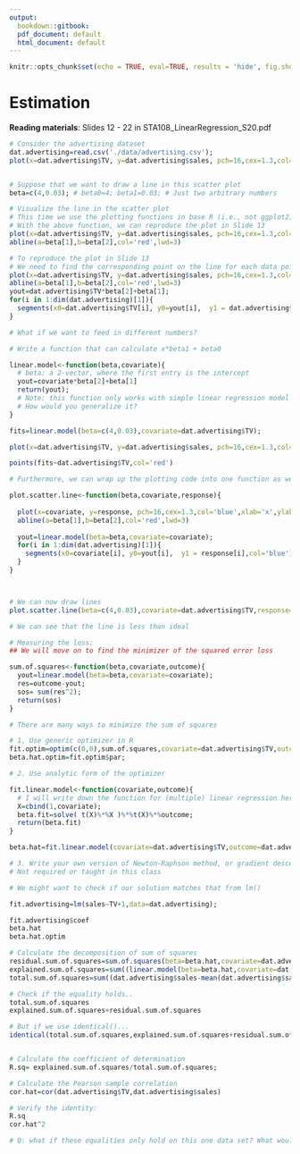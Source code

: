 ```yaml
---
output:
  bookdown::gitbook:
  pdf_document: default
  html_document: default
---
```


```r
knitr::opts_chunk$set(echo = TRUE, eval=TRUE, results = 'hide', fig.show="hide",message=FALSE,warning=FALSE,cache=TRUE)
```

# Estimation {#ch:est}


<b>Reading materials</b>: Slides 12 - 22 in STA108_LinearRegression_S20.pdf


```r
# Consider the advertising dataset
dat.advertising=read.csv('./data/advertising.csv');
plot(x=dat.advertising$TV, y=dat.advertising$sales, pch=16,cex=1.3,col='blue',xlab='x',ylab='y')


# Suppose that we want to draw a line in this scatter plot
beta=c(4,0.03); # beta0=4; beta1=0.03; # Just two arbitrary numbers 

# Visualize the line in the scatter plot 
# This time we use the plotting functions in base R (i.e., not ggplot2)
# With the above function, we can reproduce the plot in Slide 13
plot(x=dat.advertising$TV, y=dat.advertising$sales, pch=16,cex=1.3,col='blue',xlab='x',ylab='y')
abline(a=beta[1],b=beta[2],col='red',lwd=3)

# To reproduce the plot in Slide 13
# We need to find the corresponding point on the line for each data point
plot(x=dat.advertising$TV, y=dat.advertising$sales, pch=16,cex=1.3,col='black',xlab='x',ylab='y')
abline(a=beta[1],b=beta[2],col='red',lwd=3)
yout=dat.advertising$TV*beta[2]+beta[1];
for(i in 1:dim(dat.advertising)[1]){
  segments(x0=dat.advertising$TV[i], y0=yout[i],  y1 = dat.advertising$sales[i],col='blue') 
}
```


```r

# What if we want to feed in different numbers? 

# Write a function that can calculate x*beta1 + beta0

linear.model<-function(beta,covariate){
  # beta: a 2-vector, where the first entry is the intercept
  yout=covariate*beta[2]+beta[1]
  return(yout);
  # Note: this function only works with simple linear regression model
  # How would you generalize it?
}

fits=linear.model(beta=c(4,0.03),covariate=dat.advertising$TV);

plot(x=dat.advertising$TV, y=dat.advertising$sales, pch=16,cex=1.3,col='blue',xlab='x',ylab='y')

points(fits~dat.advertising$TV,col='red')

```

```r
# Furthermore, we can wrap up the plotting code into one function as well 

plot.scatter.line<-function(beta,covariate,response){
  
  plot(x=covariate, y=response, pch=16,cex=1.3,col='blue',xlab='x',ylab='y')
  abline(a=beta[1],b=beta[2],col='red',lwd=3)
  
  yout=linear.model(beta=beta,covariate=covariate);
  for(i in 1:dim(dat.advertising)[1]){
    segments(x0=covariate[i], y0=yout[i],  y1 = response[i],col='blue') 
  }
}



# We can now draw lines 
plot.scatter.line(beta=c(4,0.03),covariate=dat.advertising$TV,response=dat.advertising$sales)
```

```r
# We can see that the line is less than ideal

# Measuring the loss: 
## We will move on to find the minimizer of the squared error loss 

sum.of.squares<-function(beta,covariate,outcome){
  yout=linear.model(beta=beta,covariate=covariate);
  res=outcome-yout;
  sos= sum(res^2);
  return(sos)
}

# There are many ways to minimize the sum of squares

# 1, Use generic optimizer in R
fit.optim=optim(c(0,0),sum.of.squares,covariate=dat.advertising$TV,outcome=dat.advertising$sales)
beta.hat.optim=fit.optim$par;

# 2. Use analytic form of the optimizer

fit.linear.model<-function(covariate,outcome){
  # I will write down the function for (multiple) linear regression here
  X=cbind(1,covariate);
  beta.fit=solve( t(X)%*%X )%*%t(X)%*%outcome;
  return(beta.fit)
}

beta.hat=fit.linear.model(covariate=dat.advertising$TV,outcome=dat.advertising$sales)

# 3. Write your own version of Newton-Raphson method, or gradient descent 
# Not required or taught in this class 

# We might want to check if our solution matches that from lm()

fit.advertising=lm(sales~TV+1,data=dat.advertising); 

fit.advertising$coef
beta.hat
beta.hat.optim
```


```r
# Calculate the decomposition of sum of squares 
residual.sum.of.squares=sum.of.squares(beta=beta.hat,covariate=dat.advertising$TV,outcome=dat.advertising$sales)
explained.sum.of.squares=sum((linear.model(beta=beta.hat,covariate=dat.advertising$TV)-mean(dat.advertising$sales))^2)
total.sum.of.squares=sum((dat.advertising$sales-mean(dat.advertising$sales))^2)

# Check if the equality holds..
total.sum.of.squares
explained.sum.of.squares+residual.sum.of.squares

# But if we use identical()...
identical(total.sum.of.squares,explained.sum.of.squares+residual.sum.of.squares) 


# Calculate the coefficient of determination
R.sq= explained.sum.of.squares/total.sum.of.squares;

# Calculate the Pearson sample correlation 
cor.hat=cor(dat.advertising$TV,dat.advertising$sales)

# Verify the identity:
R.sq
cor.hat^2

# Q: what if these equalities only hold on this one data set? What would you do to reassure yourself?
```

